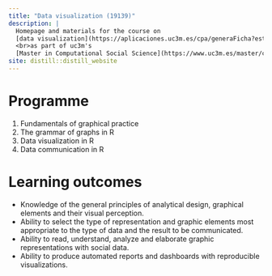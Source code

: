 ```yaml
---
title: "Data visualization (19139)"
description: |
  Homepage and materials for the course on
  [data visualization](https://aplicaciones.uc3m.es/cpa/generaFicha?est=375&asig=19139&idioma=2),
  <br>as part of uc3m's
  [Master in Computational Social Science](https://www.uc3m.es/master/computational-social-science)
site: distill::distill_website
---
```


# Programme

1. Fundamentals of graphical practice
2. The grammar of graphs in R
3. Data visualization in R
4. Data communication in R

# Learning outcomes

- Knowledge of the general principles of analytical design, graphical elements and their visual perception.
- Ability to select the type of representation and graphic elements most appropriate to the type of data and the result to be communicated.
- Ability to read, understand, analyze and elaborate graphic representations with social data.
- Ability to produce automated reports and dashboards with reproducible visualizations.

